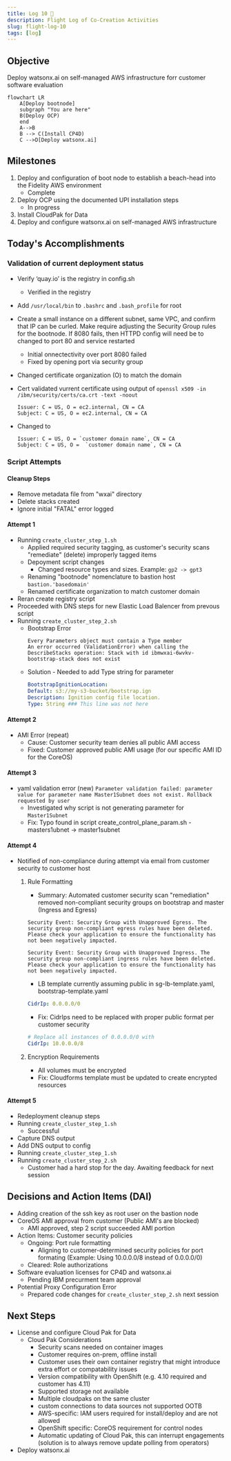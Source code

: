 ```yaml
---
title: Log 10 🛫
description: Flight Log of Co-Creation Activities
slug: flight-log-10
tags: [log]
---
```


## Objective
Deploy watsonx.ai on self-managed AWS infrastructure forr customer software evaluation

```mermaid
flowchart LR
    A[Deploy bootnode]
    subgraph "You are here"
    B(Deploy OCP)
    end
    A-->B
    B --> C(Install CP4D)
    C -->D[Deploy watsonx.ai]
```

## Milestones
1. Deploy and configuration of boot node to establish a beach-head into the Fidelity AWS environment
    - Complete
2. Deploy OCP using the documented UPI installation steps
    - In progress
3. Install CloudPak for Data
4. Deploy and configure watsonx.ai on self-managed AWS infrastructure

## Today's Accomplishments

### Validation of current deployment status
- Verify ‘quay.io’ is the registry in config.sh
    - Verified in the registry
- Add `/usr/local/bin` to `.bashrc` and `.bash_profile` for root
- Create a small instance on a different subnet, same VPC, and confirm that IP can be curled. Make require adjusting the Security Group rules for the bootnode. If 8080 fails, then HTTPD config will need be to changed to port 80 and service restarted
    - Initial onnectectivity over port 8080 failed
    - Fixed by opening port via security group
- Changed certificate organization (O) to match the domain
- Cert validated vurrent certificate using output of `openssl x509 -in /ibm/security/certs/ca.crt -text -noout`

    ```
    Issuer: C = US, O = ec2.internal, CN = CA
    Subject: C = US, O = ec2.internal, CN = CA
    ```
- Changed to

    ```
    Issuer: C = US, O = `customer domain name`, CN = CA
    Subject: C = US, O =  `customer domain name`, CN = CA
    ```
### Script Attempts
#### Cleanup Steps
- Remove metadata file from "wxai" directory
- Delete stacks created
- Ignore initial "FATAL" error logged
#### Attempt 1
- Running `create_cluster_step_1.sh` 
    - Applied required security tagging, as customer's security scans "remediate" (delete) improperly tagged items
    - Depoyment script changes 
        - Changed resource types and sizes. Example: `gp2 -> gpt3`
    - Renaming "bootnode" nomenclature to bastion host `bastion.'basedomain'`
    - Renamed certificate organization to match customer domain
- Reran create registry script
- Proceeded with DNS steps for new Elastic Load Balencer from prevous script
- Running `create_cluster_step_2.sh` 
    - Bootstrap Error
        ```
        Every Parameters object must contain a Type member
        An error occurred (ValidationError) when calling the DescribeStacks operation: Stack with id ibmwxai-6wvkv-bootstrap-stack does not exist
        ```
    - Solution - Needed to add Type string for parameter
        ```yaml
        BootstrapIgnitionLocation:
        Default: s3://my-s3-bucket/bootstrap.ign
        Description: Ignition config file location.
        Type: String ### This line was not here
        ```
#### Attempt 2
- AMI Error (repeat)
    - Cause: Customer security team denies all public AMI access
    - Fixed: Customer approved public AMI usage (for our specific AMI ID for the CoreOS)
#### Attempt 3
- yaml validation error (new)
    `Parameter validation failed: parameter value for parameter name Master1Subnet does not exist. Rollback requested by user`
    - Investigated why script is not generating parameter for `Master1Subnet`
    - Fix: Typo found in script create_control_plane_param.sh - masters1ubnet -> master1subnet
#### Attempt 4
- Notified of non-compliance during attempt via email from customer security to customer host
    1. Rule Formatting
        - Summary: Automated customer security scan "remediation" removed non-compliant security groups on bootstrap and master (Ingress and Egress)
        ```
        Security Event: Security Group with Unapproved Egress. The security group non-compliant egress rules have been deleted. Please check your application to ensure the functionality has not been negatively impacted.
        ```
        
        ```
        Security Event: Security Group with Unapproved Ingress. The security group non-compliant ingress rules have been deleted. Please check your application to ensure the functionality has not been negatively impacted.
        ```
        - LB template currently assuming public in sg-lb-template.yaml, bootstrap-template.yaml
        ```yaml
        CidrIp: 0.0.0.0/0
        ```
        - Fix: CidrIps need to be replaced with proper public format per customer security
        ```yaml
        # Replace all instances of 0.0.0.0/0 with
        CidrIp: 10.0.0.0/8
        ```
    2. Encryption Requirements
        - All volumes must be encrypted
        - Fix: Cloudforms template must be updated to create encrypted resources
#### Attempt 5
- Redeployment cleanup steps
- Running `create_cluster_step_1.sh` 
    - Successful
- Capture DNS output
- Add DNS output to config
- Running `create_cluster_step_1.sh` 
- Running `create_cluster_step_2.sh` 
    - Customer had a hard stop for the day. Awaiting feedback for next session

## Decisions and Action Items (DAI)
- Adding creation of the ssh key as root user on the bastion node
- CoreOS AMI approval from customer (Public AMI's are blocked)
    - AMI approved, step 2 script succeeded AMI portion
- Action Items: Customer security policies
    - Ongoing: Port rule formatting
        - Aligning to customer-determined security policies for port formating (Example: Using 10.0.0.0/8 instead of 0.0.0.0/0)
    - Cleared: Role authorizations
- Software evaluation licenses for CP4D and watsonx.ai
    - Pending IBM precurment team approval
- Potential Proxy Configuration Error
    - Prepared code changes for `create_cluster_step_2.sh` next session

## Next Steps
- License and configure Cloud Pak for Data
    - Cloud Pak Considerations
        - Security scans needed on container images 
        - Customer requires on-prem, offline install
        - Customer uses their own container registry that might introduce extra effort or compatability issues 
        - Version compatibility with OpenShift (e.g. 4.10 required and customer has 4.11) 
        - Supported storage not available 
        - Multiple cloudpaks on the same cluster 
        - custom connections to data sources not supported OOTB 
        - AWS-specific: IAM users required for install/deploy and are not allowed 
        - OpenShift specific: CoreOS requirement for control nodes 
        - Automatic updating of Cloud Pak, this can interrupt engagements (solution is to always remove update polling from operators)
- Deploy watsonx.ai
